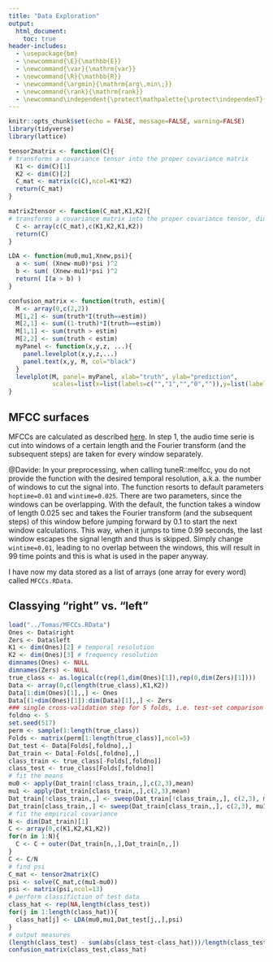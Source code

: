 ```yaml
---
title: "Data Exploration"
output:
  html_document:
    toc: true
header-includes:
  - \usepackage{bm}
  - \newcommand{\E}{\mathbb{E}}
  - \newcommand{\var}{\mathrm{var}}
  - \newcommand{\R}{\mathbb{R}}
  - \newcommand{\argmin}{\mathrm{arg\,min\;}}
  - \newcommand{\rank}{\mathrm{rank}}
  - \newcommand\independent{\protect\mathpalette{\protect\independenT}{\perp}}\def\independenT#1#2{\mathrel{\rlap{$#1#2$}\mkern2mu{#1#2}}}
---
```


```r
knitr::opts_chunk$set(echo = FALSE, message=FALSE, warning=FALSE)
library(tidyverse)
library(lattice)

tensor2matrix <- function(C){
# transforms a covariance tensor into the proper covariance matrix
  K1 <- dim(C)[1]
  K2 <- dim(C)[2]
  C_mat <- matrix(c(C),ncol=K1*K2)
  return(C_mat)
}

matrix2tensor <- function(C_mat,K1,K2){
# transforms a covariance matrix into the proper covariance tensor, dimensions must be provided
  C <- array(c(C_mat),c(K1,K2,K1,K2))
  return(C)
}

LDA <- function(mu0,mu1,Xnew,psi){
  a <- sum( (Xnew-mu0)*psi )^2
  b <- sum( (Xnew-mu1)*psi )^2
  return( I(a > b) )
}

confusion_matrix <- function(truth, estim){
  M <- array(0,c(2,2))
  M[1,2] <- sum(truth*I(truth==estim))
  M[2,1] <- sum((1-truth)*I(truth==estim))
  M[1,1] <- sum(truth > estim)
  M[2,2] <- sum(truth < estim)
  myPanel <- function(x,y,z, ...){
    panel.levelplot(x,y,z,...) 
    panel.text(x,y, M, col="black")
  }
  levelplot(M, panel= myPanel, xlab="truth", ylab="prediction",
            scales=list(x=list(labels=c("","1","","0","")),y=list(labels=c("","0","","1",""))))
}
```

## MFCC surfaces

MFCCs are calculated as described [here](https://en.wikipedia.org/wiki/Mel-frequency_cepstrum). In step 1, the audio time serie is cut into windows of a certain length and the Fourier transform (and the subsequent steps) are taken for every window separately.

@Davide: In your preprocessing, when calling tuneR::melfcc, you do not provide the function with the desired temporal resolution, a.k.a. the number of windows to cut the signal into. The function resorts to default parameters `hoptime=0.01` and `wintime=0.025`. There are two parameters, since the windows can be overlapping. With the default, the function takes a window of length 0.025 sec and takes the Fourier transform (and the subsequent steps) of this window before jumping forward by 0.1 to start the next window calculations. This way, when it jumps to time 0.99 seconds, the last window escapes the signal length and thus is skipped. Simply change `wintime=0.01`, leading to no overlap between the windows, this will result in 99 time points and this is what is used in the paper anyway.

I have now my data stored as a list of arrays (one array for every word) called `MFCCs.RData`.

## Classying "right" vs. "left"

```r
load("../Tomas/MFCCs.RData")
Ones <- Data$right 
Zers <- Data$left  
K1 <- dim(Ones)[2] # temporal resolution
K2 <- dim(Ones)[3] # frequency resolution
dimnames(Ones) <- NULL
dimnames(Zers) <- NULL
true_class <- as.logical(c(rep(1,dim(Ones)[1]),rep(0,dim(Zers)[1])))
Data <- array(0,c(length(true_class),K1,K2))
Data[1:dim(Ones)[1],,] <- Ones
Data[(1+dim(Ones)[1]):dim(Data)[1],,] <- Zers
### single cross-validation step for 5 folds, i.e. test-set comparison
foldno <- 5
set.seed(517)
perm <- sample(1:length(true_class))
Folds <- matrix(perm[1:length(true_class)],ncol=5)
Dat_test <- Data[Folds[,foldno],,]
Dat_train <- Data[-Folds[,foldno],,]
class_train <- true_class[-Folds[,foldno]]
class_test <- true_class[Folds[,foldno]]
# fit the means
mu0 <- apply(Dat_train[!class_train,,],c(2,3),mean)
mu1 <- apply(Dat_train[class_train,,],c(2,3),mean)
Dat_train[!class_train,,] <- sweep(Dat_train[!class_train,,], c(2,3), mu0)
Dat_train[class_train,,] <- sweep(Dat_train[class_train,,], c(2,3), mu1)
# fit the empirical covariance
N <- dim(Dat_train)[1]
C <- array(0,c(K1,K2,K1,K2))
for(n in 1:N){
  C <- C + outer(Dat_train[n,,],Dat_train[n,,])
}
C <- C/N
# find psi
C_mat <- tensor2matrix(C)
psi <- solve(C_mat,c(mu1-mu0))
psi <- matrix(psi,ncol=13)
# perform classifiction of test data
class_hat <- rep(NA,length(class_test))
for(j in 1:length(class_hat)){
  class_hat[j] <- LDA(mu0,mu1,Dat_test[j,,],psi)
}
# output measures
(length(class_test) - sum(abs(class_test-class_hat)))/length(class_test) # Accuracy
confusion_matrix(class_test,class_hat)
```











